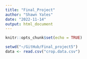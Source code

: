 ```yaml
---
title: "Final_Project"
author: "Shawn Yates"
date: "2022-11-14"
output: html_document
---
```


```r
knitr::opts_chunk$set(echo = TRUE)
```

```r
setwd("~/GitHub/Final_project5")
data <- read.csv("crop.data.csv")

```

